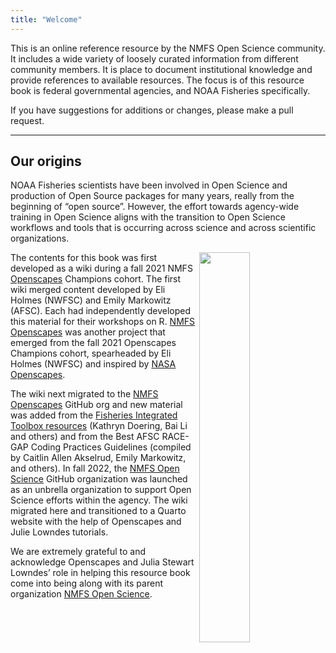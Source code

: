 ```yaml
---
title: "Welcome"
---
```


This is an online reference resource by the NMFS Open Science community. It includes a wide variety of loosely curated information from different community members. It is place to document institutional knowledge and provide references to available resources. The focus is of this resource book is federal governmental agencies, and NOAA Fisheries specifically.

If you have suggestions for additions or changes, please make a pull request.

------------------------------------------------------------------------

## Our origins

NOAA Fisheries scientists have been involved in Open Science and production of Open Source packages for many years, really from the beginning of "open source". However, the effort towards agency-wide training in Open Science aligns with the transition to Open Science workflows and tools that is occurring across science and across scientific organizations.

<img src="https://raw.githubusercontent.com/nmfs-opensci/assets/main/logo/openscapes_hex.png" align="right" width="40%"/>

The contents for this book was first developed as a wiki during a fall 2021 NMFS [Openscapes](https://www.openscapes.org/) Champions cohort. The first wiki merged content developed by Eli Holmes (NWFSC) and Emily Markowitz (AFSC). Each had independently developed this material for their workshops on R. [NMFS Openscapes](https://nmfs-openscapes.github.io) was another project that emerged from the fall 2021 Openscapes Champions cohort, spearheaded by Eli Holmes (NWFSC) and inspired by [NASA Openscapes](https://nasa-openscapes.github.io). 

The wiki next migrated to the [NMFS Openscapes](https://nmfs-openscapes.github.io) GitHub org and new material was added from the [Fisheries Integrated Toolbox resources](https://noaa-fisheries-integrated-toolbox.github.io/resources) (Kathryn Doering, Bai Li and others) and from the Best AFSC RACE-GAP Coding Practices Guidelines (compiled by Caitlin Allen Akselrud, Emily Markowitz, and others). In fall 2022, the [NMFS Open Science](https://nmfs-opensci.github.io) GitHub organization was launched as an unbrella organization to support Open Science efforts within the agency. The wiki migrated here and transitioned to a Quarto website with the help of Openscapes and Julie Lowndes tutorials.

We are extremely grateful to and acknowledge Openscapes and Julia Stewart Lowndes' role in helping this resource book come into being along with its parent organization [NMFS Open Science](https://nmfs-opensci.github.io/).
